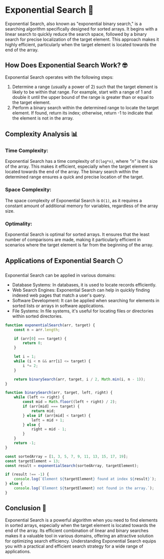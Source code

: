 # Exponential Search 🦋
Exponential Search, also known as "exponential binary search," is a searching algorithm 
specifically designed for sorted arrays. It begins with a linear search to quickly reduce 
the search space, followed by a binary search for precise localization of the target element. 
This approach makes it highly efficient, particularly when the target element is located towards 
the end of the array.

## How Does Exponential Search Work? 🤓
Exponential Search operates with the following steps:
1. Determine a range (usually a power of 2) such that the target element is likely to be within that range. For example, start with a range of 1 and double it until the upper bound of the range is greater than or equal to the target element.
2. Perform a binary search within the determined range to locate the target element. If found, return its index; otherwise, return -1 to indicate that the element is not in the array.

## Complexity Analysis 📊
### Time Complexity: 
Exponential Search has a time complexity of ```O(log*n)```, where _"n"_ is the size of the array. 
This makes it efficient, especially when the target element is located towards the end of 
the array. The binary search within the determined range ensures a quick and precise location of the target.

### Space Complexity: 
The space complexity of Exponential Search is ```O(1)```, as it requires a 
constant amount of additional memory for variables, regardless of the array size.

### Optimality: 
Exponential Search is optimal for sorted arrays. It ensures that the 
least number of comparisons are made, making it particularly efficient 
in scenarios where the target element is far from the beginning of the array.

## Applications of Exponential Search ⚪️
Exponential Search can be applied in various domains:
- Database Systems: In databases, it is used to locate records efficiently.
- Web Search Engines: Exponential Search can help in quickly finding indexed web pages that match a user's query.
- Software Development: It can be applied when searching for elements in sorted lists or arrays in software applications.
- File Systems: In file systems, it's useful for locating files or directories within sorted directories.

```js filename="exponentialSearch.js" copy
function exponentialSearch(arr, target) {
    const n = arr.length;

    if (arr[0] === target) {
        return 0;
    }

    let i = 1;
    while (i < n && arr[i] <= target) {
        i *= 2;
    }

    return binarySearch(arr, target, i / 2, Math.min(i, n - 1));
}

function binarySearch(arr, target, left, right) {
    while (left <= right) {
        const mid = Math.floor((left + right) / 2);
        if (arr[mid] === target) {
            return mid;
        } else if (arr[mid] < target) {
            left = mid + 1;
        } else {
            right = mid - 1;
        }
    }
    return -1;
}

const sortedArray = [1, 3, 5, 7, 9, 11, 13, 15, 17, 19];
const targetElement = 13;
const result = exponentialSearch(sortedArray, targetElement);

if (result !== -1) {
    console.log(`Element ${targetElement} found at index ${result}`);
} else {
    console.log(`Element ${targetElement} not found in the array.`);
}
```

## Conclusion 🌟
Exponential Search is a powerful algorithm when you need to find elements 
in sorted arrays, especially when the target element is located towards the 
end of the array. Its efficient combination of linear and binary searches makes 
it a valuable tool in various domains, offering an attractive solution for optimizing 
search efficiency. Understanding Exponential Search equips you with a practical and 
efficient search strategy for a wide range of applications.